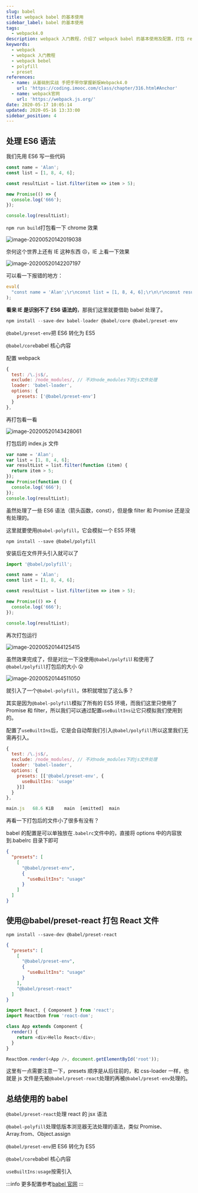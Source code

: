 ```yaml
---
slug: babel
title: webpack babel 的基本使用
sidebar_label: babel 的基本使用
tags:
  - webpack4.0
description: webpack 入门教程，介绍了 webpack babel 的基本使用及配置，打包 react 项目，处理 ES6 语法
keywords:
  - webpack
  - webpack 入门教程
  - webpack bebel
  - polyfill
  - preset
references:
  - name: 从基础到实战 手把手带你掌握新版Webpack4.0
    url: 'https://coding.imooc.com/class/chapter/316.html#Anchor'
  - name: webpack官网
    url: 'https://webpack.js.org/'
date: 2020-05-17 10:05:14
updated: 2020-05-16 13:33:00
sidebar_position: 4
---
```


## 处理 ES6 语法

我们先用 ES6 写一些代码

```js
const name = 'Alan';
const list = [1, 8, 4, 6];

const resultList = list.filter(item => item > 5);

new Promise(() => {
  console.log('666');
});

console.log(resultList);
```

`npm run build`打包看一下 chrome 效果

![image-20200520142019038](https://raw.githubusercontent.com/3Alan/images/master/img/image-20200520142019038.png)

奈何这个世界上还有 IE 这种东西 😣，IE 上看一下效果

![image-20200520142207197](https://raw.githubusercontent.com/3Alan/images/master/img/image-20200520142207197.png)

可以看一下报错的地方：

```js
eval(
  "const name = 'Alan';\r\nconst list = [1, 8, 4, 6];\r\n\r\nconst resultList = list.filter(item => item > 5);\r\n\r\nnew Promise(() => {\r\n  console.log('666');\r\n})\r\n\r\nconsole.log(resultList);\r\n\n\n//# sourceURL=webpack:///./src/index.js?"
);
```

**看来 IE 是识别不了 ES6 语法的**，那我们这里就要借助 babel 处理了。

```js
npm install --save-dev babel-loader @babel/core @babel/preset-env
```

`@babel/preset-env`把 ES6 转化为 ES5

`@babel/core`babel 核心内容

配置 webpack

```js
{
  test: /\.js$/,
  exclude: /node_modules/, // 不对node_modules下的js文件处理
  loader: 'babel-loader',
  options: {
    presets: ['@babel/preset-env']
  }
},
```

再打包看一看

![image-20200520143428061](https://raw.githubusercontent.com/3Alan/images/master/img/image-20200520143428061.png)

打包后的 index.js 文件

```js
var name = 'Alan';
var list = [1, 8, 4, 6];
var resultList = list.filter(function (item) {
  return item > 5;
});
new Promise(function () {
  console.log('666');
});
console.log(resultList);
```

虽然处理了一些 ES6 语法（箭头函数，const），但是像 filter 和 Promise 还是没有处理的。

这里就要使用`@babel-polyfill`，它会模拟一个 ES5 环境

```
npm install --save @babel/polyfill
```

安装后在文件开头引入就可以了

```js
import '@babel/polyfill';

const name = 'Alan';
const list = [1, 8, 4, 6];

const resultList = list.filter(item => item > 5);

new Promise(() => {
  console.log('666');
});

console.log(resultList);
```

再次打包运行

![image-20200520144125415](https://raw.githubusercontent.com/3Alan/images/master/img/image-20200520144125415.png)

虽然效果完成了，但是对比一下没使用`@babel/polyfil`l 和使用了`@babel/polyfill`打包后的大小 😮

![image-20200520144511050](https://raw.githubusercontent.com/3Alan/images/master/img/image-20200520144511050.png)

就引入了一个`@babel-polyfill`，体积就增加了这么多？

其实是因为`@babel-polyfill`模拟了所有的 ES5 环境，而我们这里只使用了 Promise 和 filter，所以我们可以通过配置`useBuiltIns`让它只模拟我们使用到的。

配置了`useBuiltIns`后，它是会自动帮我们引入`@babel/polyfill`所以这里我们无需再引入。

```js
{
  test: /\.js$/,
  exclude: /node_modules/, // 不对node_modules下的js文件处理
  loader: 'babel-loader',
  options: {
    presets: [['@babel/preset-env', {
      useBuiltIns: 'usage'
    }]]
  }
},
```

```js
main.js   68.6 KiB    main  [emitted]  main
```

再看一下打包后的文件小了很多有没有？

babel 的配置是可以单独放在`.babelrc`文件中的，直接将 options 中的内容放到.babelrc 目录下即可

```json
{
  "presets": [
    [
      "@babel/preset-env",
      {
        "useBuiltIns": "usage"
      }
    ]
  ]
}
```

## 使用@babel/preset-react 打包 React 文件

```
npm install --save-dev @babel/preset-react
```

<Tabs>
<TabItem value=".babelrc" label=".babelrc">

```json
{
  "presets": [
    [
      "@babel/preset-env",
      {
        "useBuiltIns": "usage"
      }
    ],
    "@babel/preset-react"
  ]
}
```

</TabItem>
<TabItem value="index.js" label="index.js">

```js
import React, { Component } from 'react';
import ReactDom from 'react-dom';

class App extends Component {
  render() {
    return <div>Hello React</div>;
  }
}

ReactDom.render(<App />, document.getElementById('root'));
```

</TabItem>

</Tabs>

这里有一点需要注意一下，presets 顺序是从后往前的，和 css-loader 一样，也就是 js 文件是先被`@babel/preset-react`处理的再被`@babel/preset-env`处理的。

## 总结使用的 babel

`@babel/preset-react`处理 react 的 jsx 语法

`@babel-polyfill`处理低版本浏览器无法处理的语法，类似 Promise、Array.from、Object.assign

`@babel/preset-env`把 ES6 转化为 ES5

`@babel/core`babel 核心内容

`useBuiltIns:usage`按需引入

:::info
更多配置参考[babel 官网](https://babeljs.io/docs/en/)
:::
